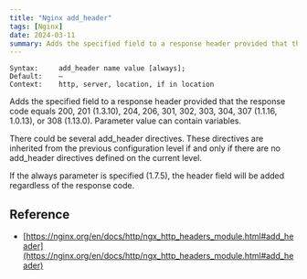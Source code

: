```yaml
---
title: "Nginx add_header"
tags: [Nginx]
date: 2024-03-11
summary: Adds the specified field to a response header provided that the response code equals 200, 201 (1.
---
```


```
Syntax:		add_header name value [always];
Default:	—
Context:	http, server, location, if in location
```

Adds the specified field to a response header provided that the response code equals 200, 201 (1.3.10), 204, 206, 301, 302, 303, 304, 307 (1.1.16, 1.0.13), or 308 (1.13.0). Parameter value can contain variables.

There could be several add_header directives. These directives are inherited from the previous configuration level if and only if there are no add_header directives defined on the current level.

If the always parameter is specified (1.7.5), the header field will be added regardless of the response code.

## Reference

- [https://nginx.org/en/docs/http/ngx_http_headers_module.html#add_header](https://nginx.org/en/docs/http/ngx_http_headers_module.html#add_header)